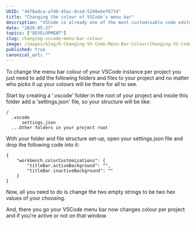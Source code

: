 ```yaml
---
UUID: "4478adca-a740-45ac-8ced-5298e6ef6734"
title: "Changing the colour of VSCode's menu bar"
description: "VSCode is already one of the most customisable code editors out there but did you know you can change the menu bar colour per project?"
date: "2020-05-27"
topics: ["DEVELOPMENT"]
slug: changing-vscode-menu-bar-colour
image: /images/blog/6-Changing-VS-Code-Menu-Bar-Colour/Changing-VS-Code-Menu-Bar-Colour.png
published: true
canonical_url: ""
---
```


To change the menu bar colour of your VSCode instance per project you just need to add the following folders and files to your project and no matter who picks it up your colours will be there for all to see.

Start by creating a '.vscode' folder in the root of your project and inside this folder add a 'settings.json' file, so your structure will be like:

```
/
  .vscode
      settings.json
  ...Other folders in your project root
```

With your folder and file structure set-up, open your settings.json file and drop the following code into it:

```
{
    "workbench.colorCustomizations": {
        "titleBar.activeBackground": "",
        "titleBar.inactiveBackground": ""
    }
}
```

Now, all you need to do is change the two empty strings to be two hex values of your choosing.

And, there you go your VSCode menu bar now changes colour per project and if you're active or not on that window.
